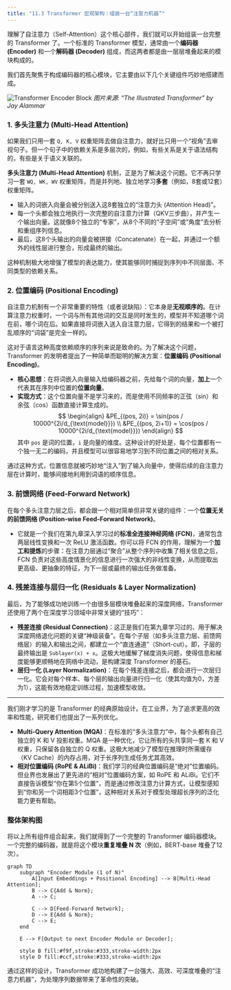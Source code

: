 ```yaml
---
title: "11.3 Transformer 宏观架构：组装一台“注意力机器”"
---
```


理解了自注意力（Self-Attention）这个核心部件，我们就可以开始组装一台完整的 Transformer 了。一个标准的 Transformer 模型，通常由一个**编码器 (Encoder)** 和一个**解码器 (Decoder)** 组成，而这两者都是由一层层堆叠起来的模块构成的。

我们首先聚焦于构成编码器的核心模块，它主要由以下几个关键组件巧妙地搭建而成。

![Transformer Encoder Block](https://jalammar.github.io/images/t/encoder_layer.png)
*图片来源: "The Illustrated Transformer" by Jay Alammar*

### 1. 多头注意力 (Multi-Head Attention)

如果我们只用一套 `Q, K, V` 权重矩阵去做自注意力，就好比只用一个“视角”去审视句子。但一个句子中的依赖关系是多层次的，例如，有些关系是关于语法结构的，有些是关于语义关联的。

**多头注意力 (Multi-Head Attention)** 机制，正是为了解决这个问题。它不再只学习一套 `WQ, WK, WV` 权重矩阵，而是并列地、独立地学习**多套**（例如，8套或12套）权重矩阵。

-   输入的词嵌入向量会被分别送入这8套独立的“注意力头 (Attention Head)”。
-   每一个头都会独立地执行一次完整的自注意力计算（QKV三步曲），并产生一个输出向量。这就像8个独立的“专家”，从8个不同的“子空间”或“角度”去分析和重组序列信息。
-   最后，这8个头输出的向量会被拼接（Concatenate）在一起，并通过一个额外的线性层进行整合，形成最终的输出。

这种机制极大地增强了模型的表达能力，使其能够同时捕捉到序列中不同层面、不同类型的依赖关系。

### 2. 位置编码 (Positional Encoding)

自注意力机制有一个非常重要的特性（或者说缺陷）：它本身是**无视顺序的**。在计算注意力权重时，一个词与所有其他词的交互是同时发生的，模型并不知道哪个词在前，哪个词在后。如果直接将词嵌入送入自注意力层，它得到的结果和一个被打乱顺序的“词袋”是完全一样的。

这对于语言这种高度依赖顺序的序列来说是致命的。为了解决这个问题，Transformer 的发明者提出了一种简单而聪明的解决方案：**位置编码 (Positional Encoding)**。

-   **核心思想**：在将词嵌入向量输入给编码器之前，先给每个词的向量，**加上**一个代表其在序列中位置的**位置向量**。
-   **实现方式**：这个位置向量不是学习来的，而是使用不同频率的正弦（sin）和余弦（cos）函数直接计算生成的。
    $$
    \begin{align}
    &PE_{(pos, 2i)} = \sin(pos / 10000^{2i/d_{\text{model}}}) \\
    &PE_{(pos, 2i+1)} = \cos(pos / 10000^{2i/d_{\text{model}}})
    \end{align}
    $$
    其中 `pos` 是词的位置，`i` 是向量的维度。这种设计的好处是，每个位置都有一个独一无二的编码，并且模型可以很容易地学习到不同位置之间的相对关系。

通过这种方式，位置信息就被巧妙地“注入”到了输入向量中，使得后续的自注意力层在计算时，能够间接地利用到词语的顺序信息。

### 3. 前馈网络 (Feed-Forward Network)

在每个多头注意力层之后，都会跟一个相对简单但非常关键的组件：一个**位置无关的前馈网络 (Position-wise Feed-Forward Network)**。

-   它就是一个我们在第九章深入学习过的**标准全连接神经网络 (FCN)**，通常包含两层线性变换和一次 ReLU 激活函数。你可以将 FCN 的作用，理解为一个**加工和提炼**的步骤：在注意力层通过“聚合”从整个序列中收集了相关信息之后，FCN 负责对这些高度情景化的信息进行一次强大的非线性变换，从而提取出更高级、更抽象的特征，为下一层或最终的输出任务做准备。

### 4. 残差连接与层归一化 (Residuals & Layer Normalization)

最后，为了能够成功地训练一个由很多层模块堆叠起来的深度网络，Transformer 还使用了两个在深度学习领域中非常关键的“技巧”：

-   **残差连接 (Residual Connection)**：这正是我们在第九章学习过的、用于解决深度网络退化问题的关键“神级装备”。在每个子层（如多头注意力层、前馈网络层）的输入和输出之间，都建立一个“直连通道”（Short-cut）。即，子层的最终输出是 `Sublayer(x) + x`。这极大地缓解了梯度消失问题，使得信息和梯度能够更顺畅地在网络中流动，是构建深度 Transformer 的基石。
-   **层归一化 (Layer Normalization)**：在每个残差连接之后，都会进行一次层归一化。它会对每个样本、每个层的输出向量进行归一化（使其均值为0，方差为1），这能有效地稳定训练过程，加速模型收敛。

---

::: {.callout-note title="架构师视角：工业界的效率优化"}
我们刚才学习的是 Transformer 的经典原始设计。在工业界，为了追求更高的效率和性能，研究者们也提出了一系列优化。

- **Multi-Query Attention (MQA)**：在标准的“多头注意力”中，每个头都有自己独立的 K 和 V 投影权重。MQA 是一种优化，它让所有的头共享同一套 K 和 V 权重，只保留各自独立的 Q 权重。这极大地减少了模型在推理时所需缓存（KV Cache）的内存占用，对于长序列生成任务尤其高效。
- **相对位置编码 (RoPE & ALiBi)**：我们学习的经典位置编码是“绝对”位置编码。但业界也发展出了更先进的“相对”位置编码方案，如 RoPE 和 ALiBi。它们不直接告诉模型“你在第5个位置”，而是通过修改注意力计算方式，让模型感知到“你和另一个词相距3个位置”，这种相对关系对于模型处理超长序列的泛化能力更有帮助。
:::

### 整体架构图

将以上所有组件组合起来，我们就得到了一个完整的 Transformer 编码器模块。一个完整的编码器，就是将这个模块**重复堆叠 N 次**（例如，BERT-base 堆叠了12次）。

```mermaid
graph TD
    subgraph "Encoder Module (1 of N)"
        A[Input Embeddings + Positional Encoding] --> B[Multi-Head Attention];
        B --> C{Add & Norm};
        A --> C;

        C --> D[Feed-Forward Network];
        D --> E{Add & Norm};
        C --> E;
    end

    E --> F[Output to next Encoder Module or Decoder];

    style B fill:#f9f,stroke:#333,stroke-width:2px
    style D fill:#ccf,stroke:#333,stroke-width:2px
```
通过这样的设计，Transformer 成功地构建了一台强大、高效、可深度堆叠的“注意力机器”，为处理序列数据带来了革命性的突破。
